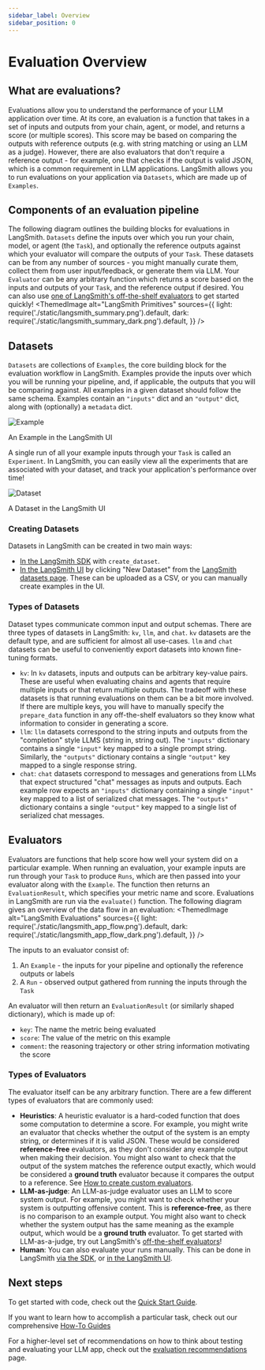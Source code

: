 ```yaml
---
sidebar_label: Overview
sidebar_position: 0
---
```


# Evaluation Overview

## What are evaluations?

Evaluations allow you to understand the performance of your LLM application over time. At its core, an evaluation is a function that takes in a set of inputs and outputs from your chain, agent, or model, 
and returns a score (or multiple scores). This score may be based on comparing the outputs with reference outputs (e.g. with string matching or using an LLM as a judge).
However, there are also evaluators that don't require a reference output - for example, one that checks if the output is valid JSON, which is a common requirement in LLM applications.
LangSmith allows you to run evaluations on your application via `Datasets`, which are made up of `Examples`.

## Components of an evaluation pipeline
The following diagram outlines the building blocks for evaluations in LangSmith. `Datasets` define the inputs over which you run your chain, model, or agent (the `Task`),
and optionally the reference outputs against which your evaluator will compare the outputs of your `Task`. These datasets can be from any number of sources - 
you might manually curate them, collect them from user input/feedback, or generate them via LLM. Your `Evaluator` can be any arbitrary function which returns a score
based on the inputs and outputs of your `Task`, and the reference output if desired. You can also use [one of LangSmith's off-the-shelf
evaluators](evaluation/faq/evaluator-implementations) to get started quickly!
<ThemedImage
  alt="LangSmith Primitives"
  sources={{
    light: require('./static/langsmith_summary.png').default,
    dark: require('./static/langsmith_summary_dark.png').default,
  }}
/>

## Datasets

`Datasets` are collections of `Examples`, the core building block for the evaluation workflow in LangSmith.
Examples provide the inputs over which you will be running your pipeline,
and, if applicable, the outputs that you will be comparing against.
All examples in a given dataset should follow the same schema. Examples contain an `"inputs"` dict and an `"output"` dict,
along with (optionally) a `metadata` dict.

![Example](static/sample_langsmith_example.png)
<div style={{ display: "flex", flexDirection: "column", textAlign: "center", fontSize: "14px", marginTop: "-15px", marginBottom: "30px" }}>An Example in the LangSmith UI</div>

A single run of all your example inputs through your `Task` is called an `Experiment`. In LangSmith, you can easily view all the experiments that are associated 
with your dataset, and track your application's performance over time! 

![Dataset](static/sample_langsmith_dataset.png)
<div style={{ display: "flex", flexDirection: "column", textAlign: "center", fontSize: "14px", marginTop: "-15px", marginBottom: "30px" }}>A Dataset in the LangSmith UI</div>

### Creating Datasets

Datasets in LangSmith can be created in two main ways:
- [In the LangSmith SDK](evaluation/faq/manage-datasets#how-to-manage-datasets-programmatically) with `create_dataset`.
- [In the LangSmith UI](evaluation/faq/manage-datasets) by clicking "New Dataset" from the [LangSmith datasets page](https://smith.langchain.com/datasets). These can
be uploaded as a CSV, or you can manually create examples in the UI.

### Types of Datasets

Dataset types communicate common input and output schemas. There are three types of datasets in LangSmith: `kv`, `llm`, and `chat`. `kv` datasets are the default type, and are 
sufficient for almost all use-cases. `llm` and `chat` datasets can be useful to conveniently export datasets into known fine-tuning formats.
- `kv`: In `kv` datasets, inputs and outputs can be arbitrary key-value pairs. These are useful when evaluating chains and agents that require 
multiple inputs or that return multiple outputs.
The tradeoff with these datasets is that running evaluations on them can be a bit more involved. If there are multiple keys, you will have to manually specify the `prepare_data` 
function in any off-the-shelf evaluators so they know what information to consider in generating a score.
- `llm`: `llm` datasets correspond to the string inputs and outputs from the "completion" style LLMS (string in, string out). The `"inputs"` dictionary contains a single `"input"` key mapped to a single prompt string. Similarly, the `"outputs"` dictionary contains a single `"output"` key mapped to a single response string.
- `chat`: `chat` datasets correspond to messages and generations from LLMs that expect structured "chat" messages as inputs and outputs. Each example row
expects an `"inputs"` dictionary containing a single `"input"` key mapped to a list of serialized chat messages. The `"outputs"` dictionary contains a single `"output"` key mapped to a single list of serialized chat messages.

## Evaluators

Evaluators are functions that help score how well your system did on a particular example. When running an evaluation,
your example inputs are run through your `Task` to produce `Runs`, which are then passed into your evaluator along with the `Example`.
The function then returns an `EvaluationResult`, which specifies your metric name and score. Evaluations in LangSmith are run via the `evaluate()` function.
The following diagram gives an overview of the data flow in an evaluation:
<ThemedImage
  alt="LangSmith Evaluations"
  sources={{
    light: require('./static/langsmith_app_flow.png').default,
    dark: require('./static/langsmith_app_flow_dark.png').default,
  }}
/>
<div style={{marginBottom: '30px'}} />

The inputs to an evaluator consist of:

1. An `Example` - the inputs for your pipeline and optionally the reference outputs or labels
2. A `Run` - observed output gathered from running the inputs through the `Task`

An evaluator will then return an `EvaluationResult` (or similarly shaped dictionary), which is made up of:

- `key`: The name the metric being evaluated
- `score`: The value of the metric on this example
- `comment`: the reasoning trajectory or other string information motivating the score

### Types of Evaluators

The evaluator itself can be any arbitrary function. There are a few different types of evaluators that are commonly used:
- **Heuristics**: A heuristic evaluator is a hard-coded function that does some computation to determine a score. For example, you might write an 
evaluator that checks whether the output of the system is an empty string, or determines if it is valid JSON. These would be considered **reference-free** evaluators,
as they don't consider any example output when making their decision. You might also want to check that the output of the system matches the reference output exactly,
which would be considered a **ground truth** evaluator because it compares the output to a reference. See [How to create custom evaluators](evaluation/faq/custom-evaluators).
- **LLM-as-judge**: An LLM-as-judge evaluator uses an LLM to score system output. For example, you might want to check whether your system is outputting
offensive content. This is **reference-free**, as there is no comparison to an example output. You might also want to check whether the system output has the same 
meaning as the example output, which would be a **ground truth** evaluator. To get started with LLM-as-a-judge, try out LangSmith's [off-the-shelf evaluators](https://docs.smith.langchain.com/evaluation/faq/evaluator-implementations)!
- **Human**: You can also evaluate your runs manually. This can be done in LangSmith [via the SDK](tracing/faq/logging_feedback#capturing-feedback-programmatically), 
or [in the LangSmith UI](http://localhost:3000/tracing/faq/logging_feedback#annotating-traces-with-feedback).

## Next steps


To get started with code, check out the [Quick Start Guide](/evaluation/quickstart).

If you want to learn how to accomplish a particular task, check out our comprehensive [How-To Guides](/evaluation/faq)

For a higher-level set of recommendations on how to think about testing and evaluating your LLM app, check out the [evaluation recommendations](/evaluation/recommendations) page.